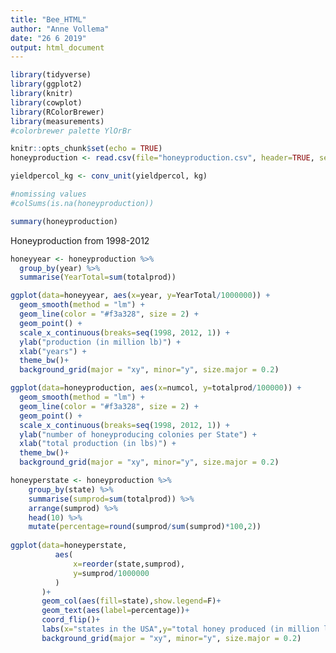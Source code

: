 ```yaml
---
title: "Bee_HTML"
author: "Anne Vollema"
date: "26 6 2019"
output: html_document
---
```


```r
library(tidyverse)
library(ggplot2)
library(knitr)
library(cowplot)
library(RColorBrewer)
library(measurements)
#colorbrewer palette YlOrBr
```


```r
knitr::opts_chunk$set(echo = TRUE)
honeyproduction <- read.csv(file="honeyproduction.csv", header=TRUE, sep=",")

yieldpercol_kg <- conv_unit(yieldpercol, kg)

#nomissing values 
#colSums(is.na(honeyproduction))
```


```r
summary(honeyproduction)
```

Honeyproduction from 1998-2012
```r
honeyyear <- honeyproduction %>%
  group_by(year) %>%
  summarise(YearTotal=sum(totalprod))

ggplot(data=honeyyear, aes(x=year, y=YearTotal/1000000)) + 
  geom_smooth(method = "lm") + 
  geom_line(color = "#f3a328", size = 2) +
  geom_point() +
  scale_x_continuous(breaks=seq(1998, 2012, 1)) +
  ylab("production (in million lb)") +
  xlab("years") +
  theme_bw()+
  background_grid(major = "xy", minor="y", size.major = 0.2) 
```

```r
ggplot(data=honeyproduction, aes(x=numcol, y=totalprod/100000)) + 
  geom_smooth(method = "lm") + 
  geom_line(color = "#f3a328", size = 2) +
  geom_point() +
  scale_x_continuous(breaks=seq(1998, 2012, 1)) +
  ylab("number of honeyproducing colonies per State") +
  xlab("total production (in lbs)") +
  theme_bw()+
  background_grid(major = "xy", minor="y", size.major = 0.2)
```

```r
honeyperstate <- honeyproduction %>%
    group_by(state) %>%
    summarise(sumprod=sum(totalprod)) %>%
    arrange(sumprod) %>%
    head(10) %>%
    mutate(percentage=round(sumprod/sum(sumprod)*100,2))
    
ggplot(data=honeyperstate,
          aes(
              x=reorder(state,sumprod),
              y=sumprod/1000000
          )
       )+
       geom_col(aes(fill=state),show.legend=F)+
       geom_text(aes(label=percentage))+
       coord_flip()+
       labs(x="states in the USA",y="total honey produced (in million lb)",title="total honey produced by each state")  +
       background_grid(major = "xy", minor="y", size.major = 0.2) 
```

